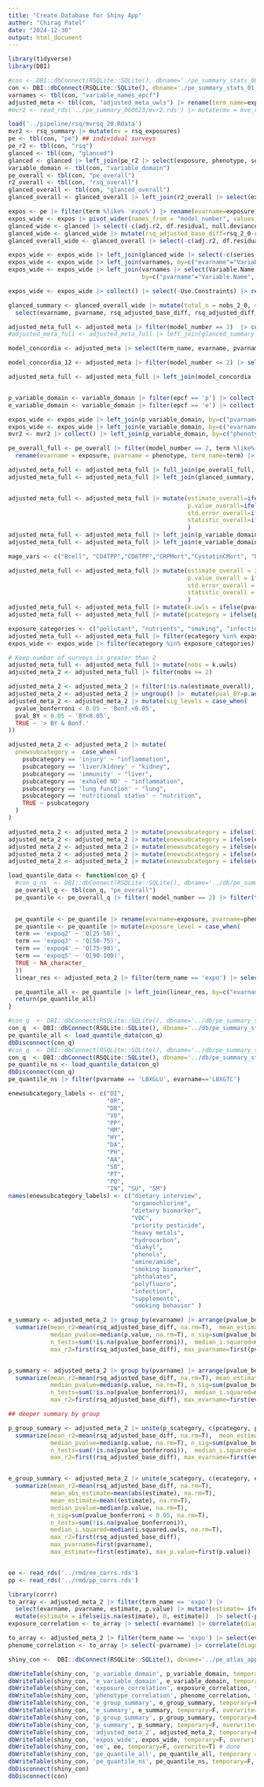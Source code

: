 ```yaml
---
title: "Create Database for Shiny App"
author: "Chirag Patel"
date: "2024-12-30"
output: html_document
---
```



```r
library(tidyverse)
library(DBI)
```

```r
#con <- DBI::dbConnect(RSQLite::SQLite(), dbname='./pe_summary_stats_08_2024.sqlite')
con <- DBI::dbConnect(RSQLite::SQLite(), dbname='./pe_summary_stats_01_2025.sqlite')
varnames <- tbl(con, "variable_names_epcf")
adjusted_meta <- tbl(con, "adjusted_meta_uwls") |> rename(term_name=expo_name)
#mvr2 <- read_rds('../pe_summary_060623/mvr2.rds') |> mutate(mv = mve_rsq-base_rsq)

load('../pipeline/rsq/mvrsq_20.Rdata')
mvr2 <- rsq_summary |> mutate(mv = rsq_exposures)
pe <- tbl(con, "pe") ## individual surveys
pe_r2 <- tbl(con, "rsq")
glanced <- tbl(con, "glanced")
glanced <- glanced |> left_join(pe_r2 |> select(exposure, phenotype, series, model_number,aggregate_base_model, rsq, adj.r2), by=c("exposure", "phenotype", "model_number", "aggregate_base_model", "series"))
variable_domain <- tbl(con, "variable_domain")
pe_overall <- tbl(con, "pe_overall")
r2_overall <- tbl(con, "rsq_overall")
glanced_overall <- tbl(con, "glanced_overall")
glanced_overall <- glanced_overall |> left_join(r2_overall |> select(exposure, phenotype, model_number,aggregate_base_model, rsq, adj.r2), by=c("exposure", "phenotype", "model_number", "aggregate_base_model"))

```


```r
expos <- pe |> filter(term %like% 'expo%') |> rename(evarname=exposure, pvarname=phenotype)
expos_wide <- expos |> pivot_wider(names_from = "model_number", values_from = c("estimate", "std.error", "statistic", "p.value")) 
glanced_wide <- glanced |> select(-c(adj.r2, df.residual, null.deviance, df.null, deviance)) |> pivot_wider(names_from=c("model_number", "aggregate_base_model"), values_from = c("rsq", "nobs", "AIC", "BIC")) |>  rename(evarname=exposure, pvarname=phenotype)
glanced_wide <- glanced_wide |> mutate(rsq_adjusted_base_diff=rsq_2_0-rsq_2_1, rsq_adjusted_diff = rsq_2_0-rsq_1_0) 
glanced_overall_wide <- glanced_overall |> select(-c(adj.r2, df.residual, null.deviance, df.null, deviance)) |> pivot_wider(names_from=c("model_number", "aggregate_base_model"), values_from = c("rsq", "nobs", "AIC", "BIC")) |>  rename(evarname=exposure, pvarname=phenotype)

expos_wide <- expos_wide |> left_join(glanced_wide |> select(-c(series, log_p, log_e, scaled_p, scaled_e)), by=c("evarname", "pvarname", "exposure_table_name", "phenotype_table_name"))
expos_wide <- expos_wide |> left_join(varnames, by=c("evarname"="Variable.Name", "exposure_table_name"="Data.File.Name"))
expos_wide <- expos_wide |> left_join(varnames |> select(Variable.Name, Data.File.Name, Variable.Description, Data.File.Description), 
                                      by=c("pvarname"="Variable.Name", "phenotype_table_name"="Data.File.Name"))

expos_wide <- expos_wide |> collect() |> select(-Use.Constraints) |> rename(e_data_file_desc=Data.File.Description.x, p_data_file_desc=Data.File.Description.y,e_variable_description=Variable.Description.x, p_variable_description=Variable.Description.y)

glanced_summary <- glanced_overall_wide |> mutate(total_n = nobs_2_0, rsq_adjusted_base_diff = rsq_2_0-rsq_2_1, rsq_adjusted_diff=rsq_2_0-rsq_1_0) |> 
  select(evarname, pvarname, rsq_adjusted_base_diff, rsq_adjusted_diff, total_n) |> collect()

adjusted_meta_full <- adjusted_meta |> filter(model_number == 2)  |> collect()
#adjusted_meta_full <- adjusted_meta_full |> left_join(glanced_summary |> collect(), by=c("evarname", "pvarname")) |> collect() ## fully adjusted model

model_concordia <- adjusted_meta |> select(term_name, evarname, pvarname, estimate.uwls, model_number) |> group_by(term_name, evarname, pvarname) |> summarize(model_concordance = sum(sign(estimate.uwls))) |> collect()

model_concordia_12 <- adjusted_meta |> filter(model_number <= 2) |> select(term_name, evarname, pvarname, estimate.uwls) |> group_by(term_name, evarname, pvarname) |> summarize(model_concordance_1_2 = sum(sign(estimate.uwls))) |> collect()

adjusted_meta_full <- adjusted_meta_full |> left_join(model_concordia |> inner_join(model_concordia_12, by = c("term_name", "evarname", "pvarname")),  by = c("term_name", "evarname", "pvarname"))


p_variable_domain <- variable_domain |> filter(epcf == 'p') |> collect() |> group_by(Variable.Name) |> summarise(pvardesc=first(Variable.Description),pcategory=first(category),psubcategory=first(subcategory))
e_variable_domain <- variable_domain |> filter(epcf == 'e') |> collect() |> group_by(Variable.Name) |> summarise(evardesc=first(Variable.Description),ecategory=first(category),esubcategory=first(subcategory))

expos_wide <- expos_wide |> left_join(p_variable_domain, by=c("pvarname"="Variable.Name"))
expos_wide <- expos_wide |> left_join(e_variable_domain, by=c("evarname"="Variable.Name"))
mvr2 <- mvr2 |> collect() |> left_join(p_variable_domain, by=c("phenotype"="Variable.Name"))

pe_overall_full <- pe_overall |> filter(model_number == 2, term %like% "expo%") |> select(term, estimate, std.error, statistic, p.value, exposure, phenotype) |> 
  rename(evarname = exposure, pvarname = phenotype, term_name=term) |> collect()

adjusted_meta_full <- adjusted_meta_full |> full_join(pe_overall_full, by=c("term_name", "evarname", "pvarname"), suffix=c("", "_overall")) |> mutate(model_number = 2)
adjusted_meta_full <- adjusted_meta_full |> left_join(glanced_summary, by=c("evarname", "pvarname"))  


adjusted_meta_full <- adjusted_meta_full |> mutate(estimate_overall=ifelse(k.uwls == 1, estimate.uwls, estimate), 
                                                   p.value_overall=ifelse(k.uwls == 1, p.value.uwls, p.value),
                                                   std.error_overall=ifelse(k.uwls == 1, std.error.uwls, std.error), 
                                                   statistic_overall=ifelse(k.uwls == 1, statistic.uwls, statistic)
                                                   )
adjusted_meta_full <- adjusted_meta_full |> left_join(p_variable_domain, by=c("pvarname"="Variable.Name"))
adjusted_meta_full <- adjusted_meta_full |> left_join(e_variable_domain, by=c("evarname"="Variable.Name"))


```

```r
mage_vars <- c("Bcell", "CD4TPP","CD8TPP","CRPMort","CystatinCMort", "DunedinPoAm", "GDF15Mort","GrimAge2Mort","GrimAgeMort","HannumAge","HorvathAge","HorvathTelo","LeptinMort","LinAge","logA1CMort","MonoPP","NeuPP","Nkcell","PACKYRSMort", "PAI1Mort","PhenoAge","SkinBloodAge","TIMP1Mort","VidalBraloAge","WeidnerAge","YangCell", "ZhangAge")

adjusted_meta_full <- adjusted_meta_full |> mutate(estimate_overall = ifelse(pvarname %in% mage_vars, estimate, estimate_overall),
                                                   p.value_overall = ifelse(pvarname %in% mage_vars, p.value, p.value_overall),
                                                   std.error_overall = ifelse(pvarname %in% mage_vars, std.error, std.error_overall),
                                                   statistic_overall = ifelse(pvarname %in% mage_vars, statistic, statistic_overall)
                                                   )
adjusted_meta_full <- adjusted_meta_full |> mutate(k.uwls = ifelse(pvarname %in% mage_vars, 2, k.uwls))
adjusted_meta_full <- adjusted_meta_full |> mutate(pcategory = ifelse(pvarname %in% mage_vars, "aging", pcategory))


```


```r
exposure_categories <- c("pollutant", "nutrients", "smoking", "infection")
adjusted_meta_full <- adjusted_meta_full |> filter(ecategory %in% exposure_categories)
expos_wide <- expos_wide |> filter(ecategory %in% exposure_categories)

```

```r
# Keep number of surveys is greater than 2
adjusted_meta_full <- adjusted_meta_full |> mutate(nobs = k.uwls)
adjusted_meta_2 <- adjusted_meta_full |> filter(nobs >= 2)
```

```r
adjusted_meta_2 <- adjusted_meta_2 |> filter(!is.na(estimate_overall), !is.na(p.value_overall))
adjusted_meta_2 <- adjusted_meta_2 |> ungroup() |>  mutate(pval_BY=p.adjust(p.value_overall, method="BY"), pvalue_bonferroni=p.adjust(p.value_overall, method="bonferroni"))
adjusted_meta_2 <- adjusted_meta_2 |> mutate(sig_levels = case_when(
  pvalue_bonferroni < 0.05 ~ 'Bonf.<0.05',
  pval_BY < 0.05 ~ 'BY<0.05',
  TRUE ~ '> BY & Bonf.'
))
```

```r
adjusted_meta_2 <- adjusted_meta_2 |> mutate(
  pnewsubcategory =  case_when(
    psubcategory == 'injury' ~ "inflammation",
    psubcategory == 'liver/kidney' ~ "kidney",
    psubcategory == 'immunity' ~ "liver",
    psubcategory == 'exhaled NO' ~ "inflammation",
    psubcategory == 'lung function' ~ "lung",
    psubcategory == 'nutritional status' ~ "nutrition",
    TRUE ~ psubcategory
  )
)

adjusted_meta_2 <- adjusted_meta_2 |> mutate(pnewsubcategory = ifelse(is.na(pnewsubcategory), pcategory, pnewsubcategory))
adjusted_meta_2 <- adjusted_meta_2 |> mutate(enewsubcategory = ifelse(ecategory == 'infection', 'infection', esubcategory))
adjusted_meta_2 <- adjusted_meta_2 |> mutate(enewsubcategory = ifelse(enewsubcategory == 'pyrethoid', 'pyrethroid', enewsubcategory)) 
adjusted_meta_2 <- adjusted_meta_2 |> mutate(enewsubcategory = ifelse(enewsubcategory == 'amine' | enewsubcategory == 'amide', 'amine/amide', enewsubcategory))
adjusted_meta_2 <- adjusted_meta_2 |> mutate(enewsubcategory = ifelse(enewsubcategory == 'deet', 'amine/amide', enewsubcategory))


```

```r
load_quantile_data <- function(con_q) {
  #con_q_ns  <- DBI::dbConnect(RSQLite::SQLite(), dbname='../db/pe_summary_stats_percentile_noscale_p_10_2024.sqlite')
  pe_overall_q <- tbl(con_q, "pe_overall")
  pe_quantile <- pe_overall_q |> filter( model_number == 2) |> filter(term == 'expoq2' | term =='expoq3' | term == 'expoq4' | term=='expoq5') |> collect()
  

  pe_quantile <- pe_quantile |> rename(evarname=exposure, pvarname=phenotype)
  pe_quantile <- pe_quantile |> mutate(exposure_level = case_when(
  term == 'expoq2' ~ 'Q[25-50)',
  term == 'expoq3' ~ 'Q[50-75)',
  term == 'expoq4' ~ 'Q[75-90)',
  term == 'expoq5' ~ 'Q[90-100)',
  TRUE ~ NA_character_
  ))
  linear_res <- adjusted_meta_2 |> filter(term_name == 'expo') |> select(evarname, pvarname, estimate_overall, sig_levels, ecategory, esubcategory, pcategory, psubcategory, enewsubcategory, pnewsubcategory)

  pe_quantile_all <- pe_quantile |> left_join(linear_res, by=c("evarname", "pvarname"))
  return(pe_quantile_all)
}

#con_q  <- DBI::dbConnect(RSQLite::SQLite(), dbname='../db/pe_summary_stats_percentile_10_2024.sqlite')
con_q  <- DBI::dbConnect(RSQLite::SQLite(), dbname='../db/pe_summary_stats_percentile_scale_p_01_2025_v2.sqlite')
pe_quantile_all <- load_quantile_data(con_q)
dbDisconnect(con_q)
#con_q  <- DBI::dbConnect(RSQLite::SQLite(), dbname='../db/pe_summary_stats_percentile_noscale_p_10_2024.sqlite')
con_q  <- DBI::dbConnect(RSQLite::SQLite(), dbname='../db/pe_summary_stats_percentile_noscale_p_01_2025_v2.sqlite')
pe_quantile_ns <- load_quantile_data(con_q)
dbDisconnect(con_q)
pe_quantile_ns |> filter(pvarname == 'LBXGLU', evarname=='LBXGTC')

```

```r
enewsubcategory_labels <- c("DI",
                            "OR",
                            "DB",
                            "VO",
                            "PP",
                            "HM",
                            "HY",
                            "DA",
                            "PH",
                            "AA",
                            "SB",
                            "PT",
                            "PO",
                            "IN", "SU", "SM")
names(enewsubcategory_labels) <- c("dietary interview",
                                   "organochlorine",
                                   "dietary biomarker",
                                   "VOC",
                                   "priority pesticide",
                                   "heavy metals",
                                   "hydrocarbon",
                                   "diakyl",
                                   "phenols",
                                   "amine/amide",
                                   "smoking biomarker",
                                   "phthalates",
                                   "polyfluoro",
                                   "infection",
                                   "supplements",
                                   "smoking behavior" )
```

```r


e_summary <- adjusted_meta_2 |> group_by(evarname) |> arrange(pvalue_bonferroni) |>  
  summarize(mean_r2=mean(rsq_adjusted_base_diff, na.rm=T),  mean_estimate=mean(abs(estimate), na.rm=T), 
            median_pvalue=median(p.value, na.rm=T), n_sig=sum(pvalue_bonferroni < 0.05, na.rm=T), 
            n_tests=sum(!is.na(pvalue_bonferroni)),  median_i.squared=median(i.squared.uwls, na.rm=T),
            max_r2=first(rsq_adjusted_base_diff), max_pvarname=first(pvarname) , max_estimate=first(estimate), max_p.value=first(p.value)) |> mutate(n_sig_pct=n_sig/n_tests)


p_summary <- adjusted_meta_2 |> group_by(pvarname) |> arrange(pvalue_bonferroni) |> 
  summarize(mean_r2=mean(rsq_adjusted_base_diff, na.rm=T), mean_estimate=mean(abs(estimate), na.rm=T),
            median_pvalue=median(p.value, na.rm=T), n_sig=sum(pvalue_bonferroni < 0.05, na.rm=T), 
            n_tests=sum(!is.na(pvalue_bonferroni)),  median_i.squared=median(i.squared.uwls, na.rm=T),
            max_r2=first(rsq_adjusted_base_diff), max_evarname=first(evarname) , max_estimate=first(estimate), max_p.value=first(p.value)) |> mutate(n_sig_pct=n_sig/n_tests)

## deeper summary by group

p_group_summary <- adjusted_meta_2 |> unite(p_scategory, c(pcategory, psubcategory)) |> group_by(p_scategory) |> arrange(pvalue_bonferroni) |>  
  summarize(mean_r2=mean(rsq_adjusted_base_diff, na.rm=T),  mean_estimate=mean(abs(estimate), na.rm=T), 
            median_pvalue=median(p.value, na.rm=T), n_sig=sum(pvalue_bonferroni < 0.05, na.rm=T), 
            n_tests=sum(!is.na(pvalue_bonferroni)),  median_i.squared=median(i.squared.uwls, na.rm=T),
            max_r2=first(rsq_adjusted_base_diff), max_evarname=first(evarname) , max_estimate=first(estimate), max_p.value=first(p.value)) |> mutate(n_sig_pct=n_sig/n_tests)


e_group_summary <- adjusted_meta_2 |> unite(e_scategory, c(ecategory, esubcategory)) |> group_by(e_scategory) |> arrange(pvalue_bonferroni) |>  
  summarize(mean_r2=mean(rsq_adjusted_base_diff, na.rm=T),  
            mean_abs_estimate=mean(abs(estimate), na.rm=T),
            mean_estimate=mean((estimate), na.rm=T),
            median_pvalue=median(p.value, na.rm=T), 
            n_sig=sum(pvalue_bonferroni < 0.05, na.rm=T), 
            n_tests=sum(!is.na(pvalue_bonferroni)),  
            median_i.squared=median(i.squared.uwls, na.rm=T),
            max_r2=first(rsq_adjusted_base_diff), 
            max_pvarname=first(pvarname), 
            max_estimate=first(estimate), max_p.value=first(p.value)) |> mutate(n_sig_pct=n_sig/n_tests)



```

```r
ee <- read_rds('../rmd/ee_corrs.rds')
pp <- read_rds('../rmd/pp_corrs.rds')
```

```r
library(corrr)
to_array <- adjusted_meta_2 |> filter(term_name == 'expo') |>
  select(evarname, pvarname, estimate, p.value) |> mutate(estimate= ifelse(p.value >= 0.05, 0, estimate)) |>
  mutate(estimate = ifelse(is.na(estimate), 0, estimate))  |> select(-p.value) |> pivot_wider(names_from = pvarname, values_from = estimate)
exposure_correlation <- to_array |> select(-evarname) |> correlate(diagonal = 1) |> stretch(na.rm = TRUE, remove.dups = TRUE)

to_array <- adjusted_meta_2 |> filter(term_name == 'expo') |> select(evarname, pvarname, estimate, p.value) |> mutate(estimate= ifelse(p.value >= 0.05, 0, estimate)) |> mutate(estimate = ifelse(is.na(estimate), 0, estimate))  |> select(-p.value) |> pivot_wider(names_from = evarname, values_from = estimate)
phenome_correlation <- to_array |> select(-pvarname) |> correlate(diagonal = 1) |> stretch(na.rm = TRUE, remove.dups = TRUE)
```

```r
shiny_con <-  DBI::dbConnect(RSQLite::SQLite(), dbname='../pe_atlas_app/pe_shiny_2.sqlite')

dbWriteTable(shiny_con, 'p_variable_domain', p_variable_domain, temporary=F, overwrite=T) # done 
dbWriteTable(shiny_con, 'e_variable_domain', e_variable_domain, temporary=F, overwrite=T) # done
dbWriteTable(shiny_con, 'exposure_correlation', exposure_correlation, temporary=F, overwrite=T) # done
dbWriteTable(shiny_con, 'phenotype_correlation', phenome_correlation, temporary=F, overwrite=T) # done
dbWriteTable(shiny_con, 'e_group_summary', e_group_summary, temporary=F, overwrite=T) # done
dbWriteTable(shiny_con, 'e_summary', e_summary, temporary=F, overwrite=T) # done
dbWriteTable(shiny_con, 'p_group_summary', p_group_summary, temporary=F, overwrite=T) # done
dbWriteTable(shiny_con, 'p_summary', p_summary, temporary=F, overwrite=T) # done
dbWriteTable(shiny_con, 'adjusted_meta_2', adjusted_meta_2, temporary=F, overwrite=T) # done
dbWriteTable(shiny_con, 'expos_wide', expos_wide, temporary=F, overwrite=T) # done
dbWriteTable(shiny_con, 'ee', ee, temporary=F, overwrite=T) # done
dbWriteTable(shiny_con, 'pe_quantile_all', pe_quantile_all, temporary = F, overwrite=T )
dbWriteTable(shiny_con, 'pe_quantile_ns', pe_quantile_ns, temporary=F, overwrite=T)
dbDisconnect(shiny_con)
dbDisconnect(con)
```

